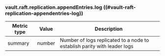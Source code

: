 ### vault.raft.replication.appendEntries.log ((#vault-raft-replication-appendentries-log))

Metric type | Value   | Description
----------- | ------- | -----------
summary     | number  | Number of logs replicated to a node to establish parity with leader logs 
